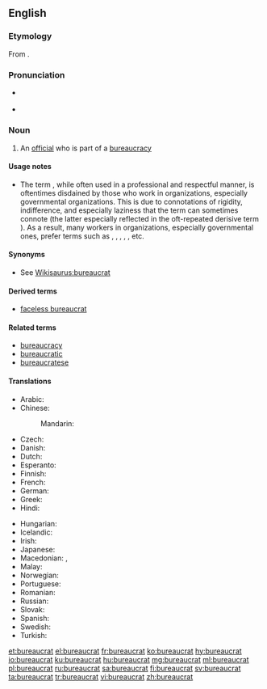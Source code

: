 {{selfref|For Wiktionary's bureaucrats, see [[Wiktionary:Bureaucrats]]}}
==English==

===Etymology===
From {{etyl|fr|en}} {{term|bureaucrate|lang=fr}}.

===Pronunciation===
* {{a|UK}} {{IPA|/ˈbjʊərəkræt/|lang=en}}
* {{a|US}} {{IPA|/ˈbjʊrəkræt/|lang=en}}

===Noun===
{{en-noun}}

# An [[official]] who is part of a [[bureaucracy]]

====Usage notes====
* {{sense|an official}} The term {{term||bureaucrat}}, while often used in a professional and respectful manner, is oftentimes disdained by those who work in organizations, especially governmental organizations. This is due to connotations of rigidity, indifference, and especially laziness that the term can sometimes connote (the latter especially reflected in the oft-repeated derisive term {{term||[[lazy]] bureaucrat}}). As a result, many workers in organizations, especially governmental ones, prefer terms such as {{term|manager}}, {{term|public manager}}, {{term|civil servant}}, {{term|public servant}}, {{term|public official}}, etc.

====Synonyms====
* See [[Wikisaurus:bureaucrat]]

====Derived terms====
* [[faceless bureaucrat]]

====Related terms====
* [[bureaucracy]]
* [[bureaucratic]]
* [[bureaucratese]]

====Translations====
{{trans-top|An official in a bureaucracy}}
* Arabic: {{t|ar|بِيرُوقْرَاطِيّ|m|tr=bīruqrāṭiyy}}
* Chinese:
*: Mandarin: {{t+|cmn|官僚|tr=guānliáo|sc=Hani}}
* Czech: {{t|cs|byrokrat|m}}
* Danish: {{t|da|bureaukrat}}
* Dutch: {{t+|nl|bureaucraat|m}}
* Esperanto: {{t|eo|burokrato}}
* Finnish: {{t+|fi|byrokraatti}}
* French: {{t+|fr|bureaucrate|m}}
* German: {{t+|de|Bürokrat|m}}
* Greek: {{t+|el|γραφειοκράτης|m|f|sc=Grek}}
* Hindi: {{t|hi|नौकरशाह|tr=naukraśāh}}
{{trans-mid}}
* Hungarian: {{t+|hu|bürokrata}}
* Icelandic: {{t|is|kerfiskarl|m}}
* Irish: {{t|ga|maorlathach|m}}
* Japanese: {{t+|ja|官僚|tr=かんりょう, kanryō}}
* Macedonian: {{t|mk|бирокра́т|m}}, {{t|mk|чиновник|m}}
* Malay: {{t|ms|birokrat}}
* Norwegian: {{t|no|byråkrat|m}}
* Portuguese: {{t+|pt|burocrata|m|f}}
* Romanian: {{t+|ro|birocrat|m}}
* Russian: {{t+|ru|бюрокра́т|m}}
* Slovak: {{t|sk|byrokrat|m}}
* Spanish: {{t|es|burócrata|m|f}}
* Swedish: {{t+|sv|byråkrat|c}}
* Turkish: {{t+|tr|bürokrat}}
{{trans-bottom}}

[[et:bureaucrat]]
[[el:bureaucrat]]
[[fr:bureaucrat]]
[[ko:bureaucrat]]
[[hy:bureaucrat]]
[[io:bureaucrat]]
[[ku:bureaucrat]]
[[hu:bureaucrat]]
[[mg:bureaucrat]]
[[ml:bureaucrat]]
[[pl:bureaucrat]]
[[ru:bureaucrat]]
[[sa:bureaucrat]]
[[fi:bureaucrat]]
[[sv:bureaucrat]]
[[ta:bureaucrat]]
[[tr:bureaucrat]]
[[vi:bureaucrat]]
[[zh:bureaucrat]]